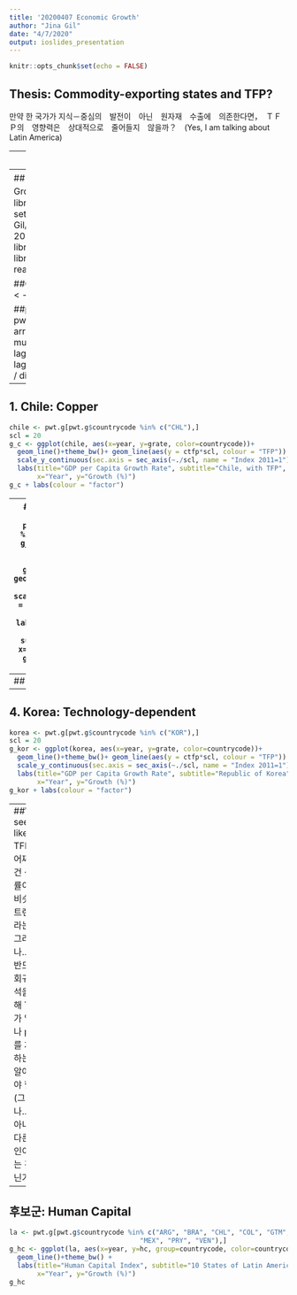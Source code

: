 ---
title: '20200407 Economic Growth'
author: "Jina Gil"
date: "4/7/2020"
output: ioslides_presentation
---

```{r setup, include=FALSE}
knitr::opts_chunk$set(echo = FALSE)
```

## Thesis: Commodity-exporting states and TFP?

만약 한 국가가 지식－중심의　발전이　아닌　원자재　수출에　의존한다면，　ＴＦＰ의　영향력은　상대적으로　줄어들지　않을까？　(Yes, I am talking about Latin America)

---
## 세　가지　비교군

- Chile (main, Copper)
- Saudi Arabia (Oil)
- Brazil (Agriculture: mining과 약간은 다를 것 같다는 가정 하)
- Republic of Korea (지식-중심의 발전을 한 대표적인 국가)

---
## 데이터 정리: per Capita + Growth Rate 삽입
```{r}
library(SDSRegressionR)
setwd("C:/Users/Jina Gil/Documents/SNU/Spring 2020/Econ. Growth")
library(foreign)
library(readstata13)
pwt <- read.dta13("data/pwt91.dta")

##GDP per Capita
pwt$gcap <- pwt$rgdpna / pwt$pop

##per Capita Growth Rate
pwt.g = pwt %>%
  arrange(countrycode) %>%
  mutate(dif.year = year - lag(year),
         dif.growth = gcap -lag(gcap),
         grate = (dif.growth / dif.year)/gcap*100)
```

---
## 1. Chile: Copper 

```{r}
chile <- pwt.g[pwt.g$countrycode %in% c("CHL"),]
scl = 20
g_c <- ggplot(chile, aes(x=year, y=grate, color=countrycode))+
  geom_line()+theme_bw()+ geom_line(aes(y = ctfp*scl, colour = "TFP")) +
  scale_y_continuous(sec.axis = sec_axis(~./scl, name = "Index 2011=1"))+
  labs(title="GDP per Capita Growth Rate", subtitle="Chile, with TFP",
       x="Year", y="Growth (%)")
g_c + labs(colour = "factor")
```

---
## 2. Saudi Arabia: Oil
```{r}
saudi <- pwt.g[pwt.g$countrycode %in% c("SAU"),]
scl = 20
g_saudi <- ggplot(saudi, aes(x=year, y=grate, color=countrycode))+
  geom_line()+theme_bw()+ geom_line(aes(y = ctfp*scl, colour = "TFP")) +
  scale_y_continuous(sec.axis = sec_axis(~./scl, name = "Index 2011=1"))+
  labs(title="GDP per Capita Growth Rate", subtitle="Saudi Arabia",
       x="Year", y="Growth (%)")
g_saudi + labs(colour = "factor")
```


---
## 3. Brazil: Agriculture
```{r}
brazil <- pwt.g[pwt.g$countrycode %in% c("BRA"),]
scl = 20
g_bra <- ggplot(brazil, aes(x=year, y=grate, color=countrycode))+
  geom_line()+theme_bw()+ geom_line(aes(y = ctfp*scl, colour = "TFP")) +
  scale_y_continuous(sec.axis = sec_axis(~./scl, name = "Index 2011=1"))+
  labs(title="GDP per Capita Growth Rate", subtitle="Brazil",
       x="Year", y="Growth (%)")
```


---
## 4. Korea: Technology-dependent 
```{r}
korea <- pwt.g[pwt.g$countrycode %in% c("KOR"),]
scl = 20
g_kor <- ggplot(korea, aes(x=year, y=grate, color=countrycode))+
  geom_line()+theme_bw()+ geom_line(aes(y = ctfp*scl, colour = "TFP")) +
  scale_y_continuous(sec.axis = sec_axis(~./scl, name = "Index 2011=1"))+
  labs(title="GDP per Capita Growth Rate", subtitle="Republic of Korea",
       x="Year", y="Growth (%)")
g_kor + labs(colour = "factor")
```


---
##Wait, seems like...
TFP는 어찌됐건 성장률이랑 비슷한 트렌드라는 것. 
그러나...
- 반드시 회귀분석을 통해 TFP가 얼마나 part를 차지하는지 알아봐야 할 것 (그러나...)
- 아니면, 다른 요인이 있는 것 아닌가? 


---
## 후보군: Human Capital
```{r}
la <- pwt.g[pwt.g$countrycode %in% c("ARG", "BRA", "CHL", "COL", "GTM", "PER", "URY",
                                 "MEX", "PRY", "VEN"),] 
g_hc <- ggplot(la, aes(x=year, y=hc, group=countrycode, color=countrycode))+
  geom_line()+theme_bw() + 
  labs(title="Human Capital Index", subtitle="10 States of Latin America",
       x="Year", y="Growth (%)")
g_hc
```
